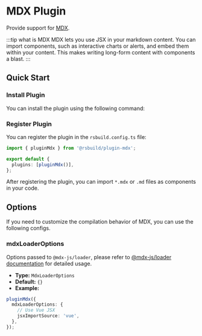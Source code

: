 # MDX Plugin

Provide support for [MDX](https://mdxjs.com/).

:::tip what is MDX
MDX lets you use JSX in your markdown content. You can import components, such as interactive charts or alerts, and embed them within your content. This makes writing long-form content with components a blast.
:::

## Quick Start

### Install Plugin

You can install the plugin using the following command:


<PackageManagerTabs command="add @rsbuild/plugin-mdx -D" />

### Register Plugin

You can register the plugin in the `rsbuild.config.ts` file:

```ts title="rsbuild.config.ts"
import { pluginMdx } from '@rsbuild/plugin-mdx';

export default {
  plugins: [pluginMdx()],
};
```

After registering the plugin, you can import `*.mdx` or `.md` files as components in your code.

## Options

If you need to customize the compilation behavior of MDX, you can use the following configs.

### mdxLoaderOptions

Options passed to `@mdx-js/loader`, please refer to [@mdx-js/loader documentation](https://www.npmjs.com/package/@mdx-js/loader) for detailed usage.

- **Type:** `MdxLoaderOptions`
- **Default:** `{}`
- **Example:**

```ts
pluginMdx({
  mdxLoaderOptions: {
    // Use Vue JSX
    jsxImportSource: 'vue',
  },
});
```
